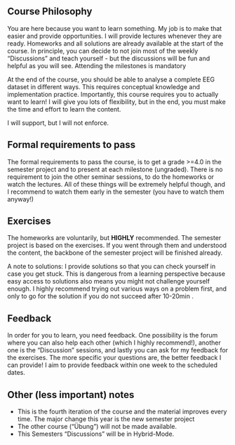 ## Course Philosophy

You are here because you want to learn something. My job is to make that easier and provide opportunities. I will provide lectures whenever they are ready. Homeworks and all solutions are already available at the start of the course. In principle, you can decide to not join most of the weekly "Discussions" and teach yourself - but the discussions will be fun and helpful as you will see. Attending the milestones is mandatory

At the end of the course, you should be able to analyse a complete EEG dataset in different ways. This requires conceptual knowledge and implementation practice. Importantly, this course requires you to actually want to learn! I will give you lots of flexibility, but in the end, you must make the time and effort to learn the content.

I will support, but I will not enforce.

## Formal requirements to pass
The formal requirements to pass the course, is to get a grade >=4.0 in the semester project and to present at each milestone (ungraded). There is no requirement to join the other seminar sessions, to do the homeworks or watch the lectures. All of these things will be extremely helpful though, and I recommend to watch them early in the semester (you have to watch them anyway!)

## Exercises
The homeworks are voluntarily, but **HIGHLY** recommended. The semester project is based on the exercises. If you went through them and understood the content, the backbone of the semester project will be finished already.

A note to solutions: I provide solutions so that you can check yourself in case you get stuck. This is dangerous from a learning perspective because easy access to solutions also means you might not challenge yourself enough. I highly recommend trying out various ways on a problem first, and only to go for the solution if you do not succeed after 10-20min .

## Feedback
In order for you to learn, you need feedback. One possibility is the forum where you can also help each other (which I highly recommend!), another one is the "Discussion" sessions, and lastly you can ask for my feedback for the exercises. The more specific your questions are, the better feedback I can provide! I aim to provide feedback within one week to the scheduled dates.

## Other (less important) notes
- This is the fourth iteration of the course and the material improves every time. The major change this year is the new semester project
- The other course ("Übung") will not be made available.
- This Semesters "Discussions" will be in Hybrid-Mode.